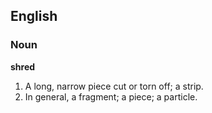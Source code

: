 ==English==

===Noun===

'''shred'''

#A long, narrow piece cut or torn off; a strip.
#In general, a fragment; a piece; a particle.